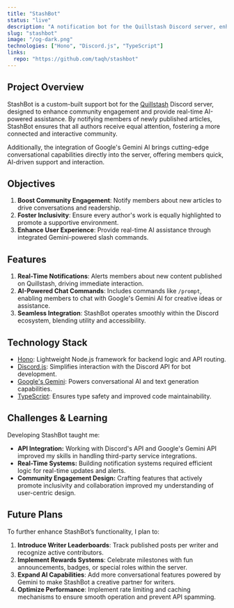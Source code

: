 ```yaml
---
title: "StashBot"
status: "live"
description: "A notification bot for the Quillstash Discord server, enhanced with Google's Gemini AI."
slug: "stashbot"
image: "/og-dark.png"
technologies: ["Hono", "Discord.js", "TypeScript"]
links:
  repo: "https://github.com/taqh/stashbot"
---
```



## Project Overview

StashBot is a custom-built support bot for the [Quillstash](https://quillstash.com) Discord server, designed to enhance community engagement and provide real-time AI-powered assistance. By notifying members of newly published articles, StashBot ensures that all authors receive equal attention, fostering a more connected and interactive community. 

Additionally, the integration of Google's Gemini AI brings cutting-edge conversational capabilities directly into the server, offering members quick, AI-driven support and interaction.

## Objectives

1. **Boost Community Engagement**: Notify members about new articles to drive conversations and readership.
2. **Foster Inclusivity**: Ensure every author's work is equally highlighted to promote a supportive environment.
3. **Enhance User Experience**: Provide real-time AI assistance through integrated Gemini-powered slash commands.

<ProseImage src={notification} alt="A screenshot of StashBot's notification on the server" caption="A notification from StashBot about a published article" />

## Features

1. **Real-Time Notifications**: Alerts members about new content published on Quillstash, driving immediate interaction.
2. **AI-Powered Chat Commands**: Includes commands like `/prompt`, enabling members to chat with Google's Gemini AI for creative ideas or assistance.
3. **Seamless Integration**: StashBot operates smoothly within the Discord ecosystem, blending utility and accessibility.

<ProseImage src={prompt} alt="A screenshot of StashBot's reply to my prompts" caption="StashBot's reply to my prompt about Rust" />

## Technology Stack

- [Hono](https://hono.dev): Lightweight Node.js framework for backend logic and API routing.
- [Discord.js](https://discord.js.org): Simplifies interaction with the Discord API for bot development.
- [Google's Gemini](https://ai.google.dev/gemini-api): Powers conversational AI and text generation capabilities.
- [TypeScript](https://typescriptlang.org): Ensures type safety and improved code maintainability.

## Challenges & Learning

Developing StashBot taught me:
- **API Integration:** Working with Discord's API and Google's Gemini API improved my skills in handling third-party service integrations.
- **Real-Time Systems:** Building notification systems required efficient logic for real-time updates and alerts.
- **Community Engagement Design:** Crafting features that actively promote inclusivity and collaboration improved my understanding of user-centric design.

## Future Plans

To further enhance StashBot’s functionality, I plan to:

1. **Introduce Writer Leaderboards**: Track published posts per writer and recognize active contributors.
2. **Implement Rewards Systems**: Celebrate milestones with fun announcements, badges, or special roles within the server.
3. **Expand AI Capabilities**: Add more conversational features powered by Gemini to make StashBot a creative partner for writers.
4. **Optimize Performance**: Implement rate limiting and caching mechanisms to ensure smooth operation and prevent API spamming.

